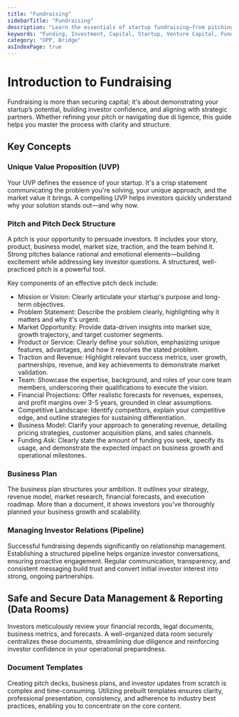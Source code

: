 ```yaml
---
title: "Fundraising"
sidebarTitle: "Fundraising"
description: "Learn the essentials of startup fundraising—from pitching and managing investor relationships to understanding venture capital, trends, and funding alternatives."
keywords: "Funding, Investment, Capital, Startup, Venture Capital, Fundraising, Equity, Debt, Crowdfunding"
category: "OPP, Bridge"
asIndexPage: true
---
```


# Introduction to Fundraising  

Fundraising is more than securing capital; it's about demonstrating your startup’s potential, building investor confidence, and aligning with strategic partners. Whether refining your pitch or navigating due di  ligence, this guide helps you master the process with clarity and structure.  

## Key Concepts  

### Unique Value Proposition (UVP)  

Your UVP defines the essence of your startup. It's a crisp statement communicating the problem you're solving, your unique approach, and the market value it brings. A compelling UVP helps investors quickly understand why your solution stands out—and why now.  

### Pitch and Pitch Deck Structure  

A pitch is your opportunity to persuade investors. It includes your story, product, business model, market size, traction, and the team behind it. Strong pitches balance rational and emotional elements—building excitement while addressing key investor questions. A structured, well-practiced pitch is a powerful tool.  

Key components of an effective pitch deck include:  
* Mission or Vision: Clearly articulate your startup's purpose and long-term objectives. 
* Problem Statement: Describe the problem clearly, highlighting why it matters and why it's urgent.  
* Market Opportunity: Provide data-driven insights into market size, growth trajectory, and target customer segments.  
* Product or Service: Clearly define your solution, emphasizing unique features, advantages, and how it resolves the stated problem. 
* Traction and Revenue: Highlight relevant success metrics, user growth, partnerships, revenue, and key achievements to demonstrate market validation.  
* Team: Showcase the expertise, background, and roles of your core team members, underscoring their qualifications to execute the vision.  
* Financial Projections: Offer realistic forecasts for revenues, expenses, and profit margins over 3-5 years, grounded in clear assumptions.  
* Competitive Landscape: Identify competitors, explain your competitive edge, and outline strategies for sustaining differentiation.  
* Business Model: Clarify your approach to generating revenue, detailing pricing strategies, customer acquisition plans, and sales channels.  
* Funding Ask: Clearly state the amount of funding you seek, specify its usage, and demonstrate the expected impact on business growth and operational milestones.  

### Business Plan

The business plan structures your ambition. It outlines your strategy, revenue model, market research, financial forecasts, and execution roadmap. More than a document, it shows investors you've thoroughly planned your business growth and scalability.

### Managing Investor Relations (Pipeline)  

Successful fundraising depends significantly on relationship management. Establishing a structured pipeline helps organize investor conversations, ensuring proactive engagement. Regular communication, transparency, and consistent messaging build trust and convert initial investor interest into strong, ongoing partnerships.  

## Safe and Secure Data Management & Reporting (Data Rooms)  

Investors meticulously review your financial records, legal documents, business metrics, and forecasts. A well-organized data room securely centralizes these documents, streamlining due diligence and reinforcing investor confidence in your operational preparedness.  

### Document Templates  

Creating pitch decks, business plans, and investor updates from scratch is complex and time-consuming. Utilizing prebuilt templates ensures clarity, professional presentation, consistency, and adherence to industry best practices, enabling you to concentrate on the core content.  
